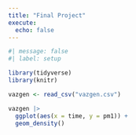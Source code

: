 ```yaml
---
title: "Final Project"
execute: 
  echo: false
---
```


```r
#| message: false
#| label: setup

library(tidyverse)
library(knitr)
```


```r
vazgen <- read_csv("vazgen.csv")

vazgen |>
  ggplot(aes(x = time, y = pm1)) +
  geom_density()
```

